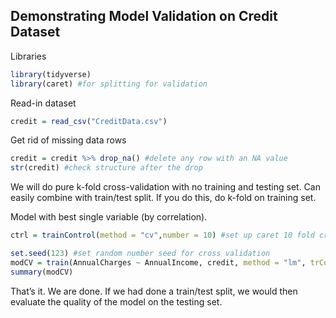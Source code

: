 ## Demonstrating Model Validation on Credit Dataset

Libraries  
```{r}
library(tidyverse)
library(caret) #for splitting for validation
```

Read-in dataset  
```{r}
credit = read_csv("CreditData.csv")
```

Get rid of missing data rows 
```{r}
credit = credit %>% drop_na() #delete any row with an NA value
str(credit) #check structure after the drop
```

We will do pure k-fold cross-validation with no training and testing set. Can easily combine with train/test split. If you do this, do k-fold on training set.

Model with best single variable (by correlation).  
```{r}
ctrl = trainControl(method = "cv",number = 10) #set up caret 10 fold cross validation

set.seed(123) #set random number seed for cross validation
modCV = train(AnnualCharges ~ AnnualIncome, credit, method = "lm", trControl = ctrl, metric="Rsquared")
summary(modCV)
```

That's it. We are done. If we had done a train/test split, we would then evaluate the quality of the model on the testing set. 


